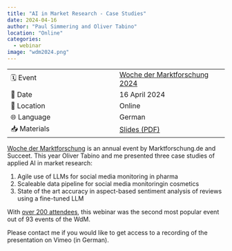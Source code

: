 ```yaml
---
title: "AI in Market Research - Case Studies"
date: 2024-04-16
author: "Paul Simmering and Oliver Tabino"
location: "Online"
categories:
  - webinar
image: "wdm2024.png"
---
```


| | |
| --- | --- |
| 🗓️ Event | [Woche der Marktforschung 2024](https://www.marktforschung.de/succeet/woche-der-marktforschung/)|
| 📅 Date | 16 April 2024 |
| 📍 Location | Online |
| 🌐 Language | German |
| 📥 Materials | [Slides (PDF)](/talks/wdm2024/wdm2024_q_ki_in_der_mafo.pdf) |

[Woche der Marktforschung](https://www.marktforschung.de/succeet/woche-der-marktforschung/) is an annual event by Marktforschung.de and Succeet. This year Oliver Tabino and me presented three case studies of applied AI in market research:

1. Agile use of LLMs for social media monitoring in pharma
2. Scaleable data pipeline for social media monitoringin cosmetics
3. State of the art accuracy in aspect-based sentiment analysis of reviews using a fine-tuned LLM

With [over 200 attendees](https://www.marktforschung.de/marktforschung/a/das-war-die-fuenfte-wdm-in-zahlen/), this webinar was the second most popular event out of 93 events of the WdM.

Please contact me if you would like to get access to a recording of the presentation on Vimeo (in German).
